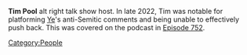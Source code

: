 '''Tim Pool''' alt right talk show host. In late 2022, Tim was notable for platforming [[Kanye West|Ye]]'s anti-Semitic comments and being unable to effectively push back. This was covered on the podcast in [[752: Ye Took A Dip In The Pool|Episode 752]].

[[Category:People]]
